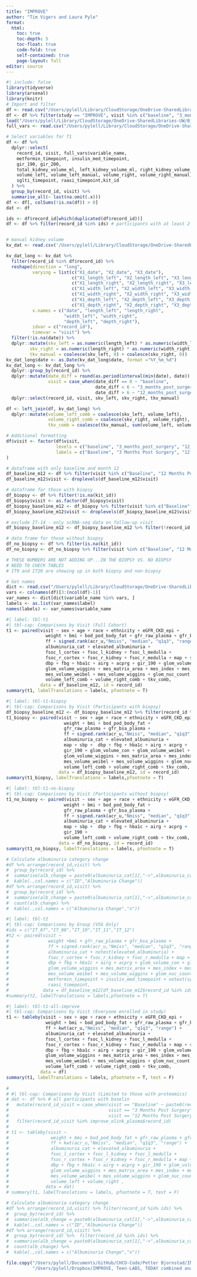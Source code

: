 ```yaml
---
title: "IMPROVE"
author: "Tim Vigers and Laura Pyle"
format:
  html:
    toc: true
    toc-depth: 5
    toc-float: true
    code-fold: true
    self-contained: true
    page-layout: full
editor: source
---
```



```r
#| include: false
library(tidyverse)
library(arsenal)
library(knitr)
# Import and filter
df <- read.csv("/Users/pylell/Library/CloudStorage/OneDrive-SharedLibraries-UW/Bjornstad/Biostatistics Core Shared Drive/Data Harmonization/Data Clean/harmonized_dataset.csv", na.strings = "")
df <- df %>% filter(study == "IMPROVE", visit %in% c("baseline", "3_months_post_surgery", "12_months_post_surgery"))
load("/Users/pylell/Library/CloudStorage/OneDrive-SharedLibraries-UW/Bjornstad/Biostatistics Core Shared Drive/IMPROVE T2D/Olink Data/improve_olink_plasma.Rdata")
full_vars <- read.csv("/Users/pylell/Library/CloudStorage/OneDrive-SharedLibraries-UW/Bjornstad/Biostatistics Core Shared Drive/IMPROVE T2D/Data_Raw/IMPROVE_data_dump_dict.csv", na.strings = "")

# Select variables for T1
df <- df %>%
  dplyr::select(
    record_id, visit, full_vars$variable_name,
    metformin_timepoint, insulin_med_timepoint,
    gir_190, gir_200, 
    total_kidney_volume_ml, left_kidney_volume_ml, right_kidney_volume_ml,
    volume_left, volume_left_manual, volume_right, volume_right_manual,
    sglti_timepoint, raasi_timepoint,kit_id
  ) %>%
  group_by(record_id, visit) %>%
  summarise_all(~ last(na.omit(.x)))
df <- df[, colSums(!is.na(df)) > 0]
dat <- df

ids <- df$record_id[which(duplicated(df$record_id))]
df <- df %>% filter(record_id %in% ids) # participants with at least 2 visits


# manual kidney volume
kv_dat <- read.csv('/Users/pylell/Library/CloudStorage/OneDrive-SharedLibraries-UW/Bjornstad/Biostatistics Core Shared Drive/Renal HEIR/Data_Cleaned/RENALHEIR_IMPROVE_kidney volume.csv', na.strings = "")

kv_dat_long <- kv_dat %>%
  filter(record_id %in% df$record_id) %>%
  reshape(direction = "long",
          varying = list(c("X1_date", "X2_date", "X3_date"),
                         c("X1_length_left", "X2_length_left", "X3_length_left"),
                         c("X1_length_right", "X2_length_right", "X3_length_right"),
                         c("X1_width_left", "X2_width_left", "X3_width_left"),
                         c("X1_width_right", "X2_width_right", "X3_width_right"),
                         c("X1_depth_left", "X2_depth_left", "X3_depth_left"),
                         c("X1_depth_right", "X2_depth_right", "X3_depth_right")),
          v.names = c("date", "length_left", "length_right", 
                      "width_left", "width_right",
                      "depth_left", "depth_right"),
          idvar = c("record_id"),
          timevar = "visit") %>%
  filter(!is.na(date)) %>%
  dplyr::mutate(skv_left = as.numeric(length_left) * as.numeric(width_left) * as.numeric(depth_left) * (pi/6),
         skv_right = as.numeric(length_right) * as.numeric(width_right) * as.numeric(depth_right) * (pi/6),
         tkv_manual = coalesce(skv_left, 0) + coalesce(skv_right, 0))
kv_dat_long$date <- as.Date(kv_dat_long$date, format ="%Y_%m_%d")
kv_dat_long <- kv_dat_long %>%
  dplyr::group_by(record_id) %>%
  dplyr::mutate(date_diff = round(as.period(interval(min(date), date)) / months(1),1),
                visit = case_when(date_diff == 0 ~ "baseline",
                                  date_diff < 6 ~ "3_months_post_surgery",
                                  date_diff > 6 ~ "12_months_post_surgery")) %>%
  dplyr::select(record_id, visit, skv_left, skv_right, tkv_manual)

df <- left_join(df, kv_dat_long) %>% 
  dplyr::mutate(volume_left_comb = coalesce(skv_left, volume_left),
                volume_right_comb = coalesce(skv_right, volume_right),
                tkv_comb = coalesce(tkv_manual, sum(volume_left, volume_right)))

# Additional formatting
df$visit <- factor(df$visit,
                   levels = c("baseline", "3_months_post_surgery", "12_months_post_surgery"),
                   labels = c("Baseline", "3 Months Post Surgery", "12 Months Post Surgery")
)

# dataframe with only baseline and month 12
df_baseline_m12 <- df %>% filter(visit %in% c("Baseline", "12 Months Post Surgery"))
df_baseline_m12$visit <- droplevels(df_baseline_m12$visit)

# dataframe for those with biopsy
df_biopsy <- df %>% filter(!is.na(kit_id))
df_biopsy$visit <- as.factor(df_biopsy$visit)
df_biopsy_baseline_m12 <- df_biopsy %>% filter(visit %in% c("Baseline", "12 Months Post Surgery"))
df_biopsy_baseline_m12$visit <- droplevels(df_biopsy_baseline_m12$visit)

# exclude IT-14 - only scRNA-seq data on follow-up visit
df_biopsy_baseline_m12 <- df_biopsy_baseline_m12 %>% filter(!record_id == "IT_14")

# data frame for those without biopsy
df_no_biopsy <- df %>% filter(is.na(kit_id))
df_no_biopsy <- df_no_biopsy %>% filter(visit %in% c("Baseline", "12 Months Post Surgery"))

# THESE NUMBERS ARE NOT ADDING UP...IN THE BIOPSY VS. NO BIOPSY
# NEED TO CHECK TABLES 
# IT9 and IT20 are showing up in both biopsy and non-biopsy

# Get names
dict <- read.csv("/Users/pylell/Library/CloudStorage/OneDrive-SharedLibraries-UW/Bjornstad/Biostatistics Core Shared Drive/Data Harmonization/data_dictionary_master.csv", na.strings = "")
vars <- colnames(df)[3:(ncol(df)-1)]
var_names <- dict[dict$variable_name %in% vars, ]
labels <- as.list(var_names$label)
names(labels) <- var_names$variable_name
```

```r
#| label: tbl-t1
#| tbl-cap: Comparisons by Visit (Full Cohort)
t1 <- paired(visit ~ sex + age + race + ethnicity + eGFR_CKD_epi +
               weight + bmi + bod_pod_body_fat + gfr_raw_plasma + gfr_bsa_plasma + 
               ff + signed.rank(acr_u,"Nmiss", "median", "q1q3", "range") + 
               albuminuria_cat + elevated_albuminuria +
               fsoc_l_cortex + fsoc_l_kidney + fsoc_l_medulla + 
               fsoc_r_cortex + fsoc_r_kidney + fsoc_r_medulla + map + sbp + 
               dbp + fbg + hba1c + airg + acprg + gir_190 + glom_volume_con + glom_volume_weibel + 
               glom_volume_wiggins + mes_matrix_area + mes_index + mes_volume_con + 
               mes_volume_weibel + mes_volume_wiggins + glom_nuc_count + 
               volume_left_comb + volume_right_comb + tkv_comb, 
             data = df_baseline_m12, id = record_id)
summary(t1, labelTranslations = labels, pfootnote = T)
```



```r
#| label: tbl-t1-biopsy
#| tbl-cap: Comparisons by Visit (Participants with biopsy)
df_biopsy_baseline_m12 <- df_biopsy_baseline_m12 %>% filter(record_id %nin% "IT_14") # manually removing IT_14 w/o baseline scRNA
t1_biopsy <- paired(visit ~ sex + age + race + ethnicity + eGFR_CKD_epi +
                      weight + bmi + bod_pod_body_fat +
                      gfr_raw_plasma + gfr_bsa_plasma +
                      ff + signed.rank(acr_u,"Nmiss", "median", "q1q3", "range") + 
                      albuminuria_cat + elevated_albuminuria +
                      map + sbp +  dbp + fbg + hba1c + airg + acprg + 
                      gir_190 + glom_volume_con + glom_volume_weibel + 
                      glom_volume_wiggins + mes_matrix_area + mes_index + mes_volume_con + 
                      mes_volume_weibel + mes_volume_wiggins + glom_nuc_count +
                      volume_left_comb + volume_right_comb + tkv_comb, 
                    data = df_biopsy_baseline_m12, id = record_id)
summary(t1_biopsy, labelTranslations = labels,pfootnote = T)

```

```r
#| label: tbl-t1-no-biopsy
#| tbl-cap: Comparisons by Visit (Participants without biopsy)
t1_no_biopsy <- paired(visit ~ sex + age + race + ethnicity + eGFR_CKD_epi +
                      weight + bmi + bod_pod_body_fat +
                      gfr_raw_plasma + gfr_bsa_plasma +
                      ff + signed.rank(acr_u,"Nmiss", "median", "q1q3", "range") + 
                      albuminuria_cat + elevated_albuminuria +
                      map + sbp +  dbp + fbg + hba1c + airg + acprg + 
                      gir_190 +
                      volume_left_comb + volume_right_comb + tkv_comb, 
                    data = df_no_biopsy, id = record_id)
summary(t1_no_biopsy, labelTranslations = labels, pfootnote = T)

```

```r
# Calculate albuminuria category change
#df %>% arrange(record_id,visit) %>%
#  group_by(record_id) %>% 
#  summarise(alb_change = paste0(albuminuria_cat[1],"->",albuminuria_cat[2])) %>%
#  kable(.,col.names = c("ID","Albuminuria Change"))
#df %>% arrange(record_id,visit) %>%
#  group_by(record_id) %>% 
#  summarise(alb_change = paste0(albuminuria_cat[1],"->",albuminuria_cat[2])) %>%
#  count(alb_change) %>%
#  kable(.,col.names = c("Albuminuria Change","n"))
```

```r
#| label: tbl-t2
#| tbl-cap: Comparisons by Group (VSG Only)
#ids = c("IT_07","IT_08","IT_10","IT_11","IT_12")
#t2 <- paired(visit ~ 
#               weight +bmi + gfr_raw_plasma + gfr_bsa_plasma + 
#               ff + signed.rank(acr_u,"Nmiss", "median", "q1q3", "range") + 
#               albuminuria_cat + notest(elevated_albuminuria) +
#               fsoc_r_cortex + fsoc_r_kidney + fsoc_r_medulla + map + sbp + 
#               dbp + fbg + hba1c + airg + acprg + glom_volume_con + glom_volume_weibel + 
#               glom_volume_wiggins + mes_matrix_area + mes_index + mes_volume_con + 
#               mes_volume_weibel + mes_volume_wiggins + glom_nuc_count + 
#               metformin_timepoint + insulin_med_timepoint + notest(sglti_timepoint) + 
#               raasi_timepoint, 
#             data = df_baseline_m12[df_baseline_m12$record_id %in% ids,], id = record_id)
#summary(t2, labelTranslations = labels,pfootnote = T)
```

```r
#| label: tbl-t1-all-improve
#| tbl-cap: Comparisons by Visit (Everyone enrolled in study)
t1 <- tableby(visit ~ sex + age + race + ethnicity + eGFR_CKD_epi +
               weight + bmi + bod_pod_body_fat + gfr_raw_plasma + gfr_bsa_plasma + 
               ff + kwt(acr_u,"Nmiss", "median", "q1q3", "range") + 
               albuminuria_cat + elevated_albuminuria +
               fsoc_l_cortex + fsoc_l_kidney + fsoc_l_medulla + 
               fsoc_r_cortex + fsoc_r_kidney + fsoc_r_medulla + map + sbp + 
               dbp + fbg + hba1c + airg + acprg + gir_190 + glom_volume_con + glom_volume_weibel + 
               glom_volume_wiggins + mes_matrix_area + mes_index + mes_volume_con + 
               mes_volume_weibel + mes_volume_wiggins + glom_nuc_count + 
               volume_left_comb + volume_right_comb + tkv_comb,  
             data = df)
summary(t1, labelTranslations = labels, pfootnote = T, test = F)
  
#   
# #| tbl-cap: Comparisons by Visit (Limited to those with proteomics)
# dat <- df %>% # all participants with baselin
#   mutate(record_id_visit = case_when(visit == "Baseline" ~ paste0(record_id, "_BL"),
#                                      visit == "3 Months Post Surgery" ~ paste0(record_id, "_3M"),
#                                      visit == "12 Months Post Surgery" ~ paste0(record_id, "_12M"))) %>%
#   filter(record_id_visit %in% improve_olink_plasma$record_id)
#   
# t1 <- tableby(visit ~ 
#                weight + bmi + bod_pod_body_fat + gfr_raw_plasma + gfr_bsa_plasma + 
#                ff + kwt(acr_u,"Nmiss", "median", "q1q3", "range") + 
#                albuminuria_cat + elevated_albuminuria +
#                fsoc_l_cortex + fsoc_l_kidney + fsoc_l_medulla + 
#                fsoc_r_cortex + fsoc_r_kidney + fsoc_r_medulla + map + sbp + 
#                dbp + fbg + hba1c + airg + acprg + gir_190 + glom_volume_con + glom_volume_weibel + 
#                glom_volume_wiggins + mes_matrix_area + mes_index + mes_volume_con + 
#                mes_volume_weibel + mes_volume_wiggins + glom_nuc_count + 
#                volume_left + volume_right , 
#              data = dat)
# summary(t1, labelTranslations = labels, pfootnote = T, test = F)
```

```r
# Calculate albuminuria category change
#df %>% arrange(record_id,visit) %>% filter(record_id %in% ids) %>%
#  group_by(record_id) %>% 
#  summarise(alb_change = paste0(albuminuria_cat[1],"->",albuminuria_cat[2])) %>%
#  kable(.,col.names = c("ID","Albuminuria Change"))
#df %>% arrange(record_id,visit) %>%
#  group_by(record_id) %>%  filter(record_id %in% ids) %>%
#  summarise(alb_change = paste0(albuminuria_cat[1],"->",albuminuria_cat[2])) %>%
#  count(alb_change) %>%
#  kable(.,col.names = c("Albuminuria Change","n"))
```

```r
file.copy("/Users/pylell/Documents/GitHub/CHCO-Code/Petter Bjornstad/IMPROVE/table1_for_Jeet.html",
          "/Users/pylell/Dropbox/IMPROVE, Teen-LABS, TODAY combined analysis/IMPROVE results/table1_for_Jeet.html",overwrite = TRUE)

```